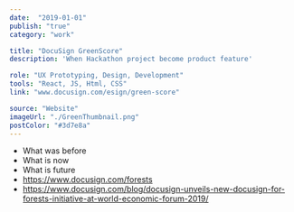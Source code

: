```yaml
---
date:  "2019-01-01"
publish: "true" 
category: "work"

title: "DocuSign GreenScore"
description: 'When Hackathon project become product feature'

role: "UX Prototyping, Design, Development"
tools: "React, JS, Html, CSS" 
link: "www.docusign.com/esign/green-score" 

source: "Website"
imageUrl: "./GreenThumbnail.png"
postColor: "#3d7e8a"
---
```



- What was before
- What is now
- What is future
- https://www.docusign.com/forests
- https://www.docusign.com/blog/docusign-unveils-new-docusign-for-forests-initiative-at-world-economic-forum-2019/

<ImageWrap srcName="GreenscoreCalculator" width="65"/>
<PhotoGallery variant="DocusignGreenscore"/>
<PhotoGallery variant="DocusignGreenscoreProduct" columns={2}/>